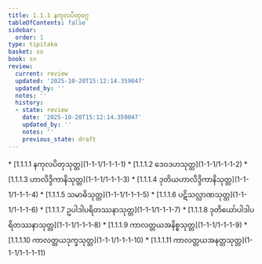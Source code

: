 ```yaml
---
title: 1.1.1 နကုလပိတုဝဂ္ဂ
tableOfContents: false
sidebar:
  order: 1
type: tipitaka
basket: su
book: sn
review:
  current: review
  updated: '2025-10-20T15:12:14.359047'
  updated_by: ''
  notes: ''
  history:
  - state: review
    date: '2025-10-20T15:12:14.359047'
    updated_by: ''
    notes: ''
    previous_state: draft
---
```



<DynamicBreadcrumb />


<ReviewStatus review={frontmatter.review} showDetails={true} />

<HypothesisAnnotation frontmatter={frontmatter} />



<TableOfContents book="sn" section="1.1.1">
* [1.1.1.1 နကုလပိတုသုတ္တ](1-1-1/1-1-1-1)
* [1.1.1.2 ဒေဝဒဟသုတ္တ](1-1-1/1-1-1-2)
* [1.1.1.3 ဟာလိဒ္ဒိကာနိသုတ္တ](1-1-1/1-1-1-3)
* [1.1.1.4 ဒုတိယဟာလိဒ္ဒိကာနိသုတ္တ](1-1-1/1-1-1-4)
* [1.1.1.5 သမာဓိသုတ္တ](1-1-1/1-1-1-5)
* [1.1.1.6 ပဋိသလ္လာဏသုတ္တ](1-1-1/1-1-1-6)
* [1.1.1.7 ဥပါဒါပရိတဿနာသုတ္တ](1-1-1/1-1-1-7)
* [1.1.1.8 ဒုတိယော်ပါဒါပရိတဿနာသုတ္တ](1-1-1/1-1-1-8)
* [1.1.1.9 ကာလတ္တယအနိစ္စသုတ္တ](1-1-1/1-1-1-9)
* [1.1.1.10 ကာလတ္တယဒုက္ခသုတ္တ](1-1-1/1-1-1-10)
* [1.1.1.11 ကာလတ္တယအနတ္တသုတ္တ](1-1-1/1-1-1-11)
</TableOfContents>